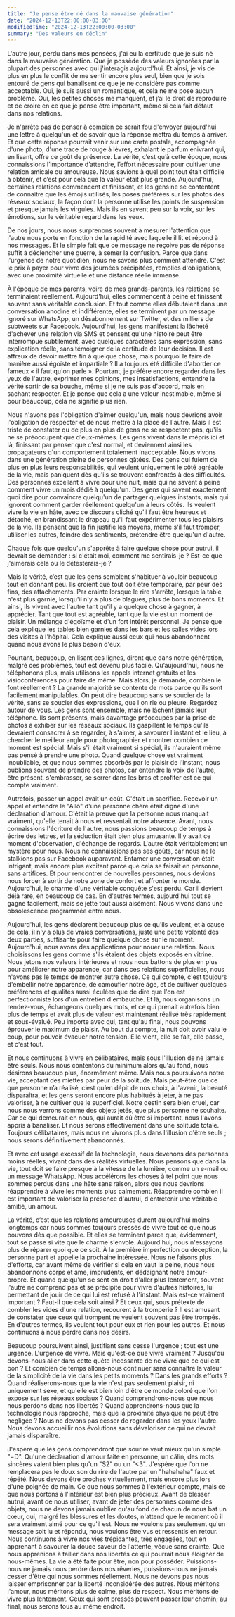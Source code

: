 ```yaml
---
title: "Je pense être né dans la mauvaise génération"
date: "2024-12-13T22:00:00-03:00"
modifiedTime: "2024-12-13T22:00:00-03:00"
summary: "Des valeurs en déclin"
---
```


L'autre jour, perdu dans mes pensées, j'ai eu la certitude que je suis né dans la mauvaise génération. Que je possède des valeurs ignorées par la plupart des personnes avec qui j'interagis aujourd'hui. Et ainsi, je vis de plus en plus le conflit de me sentir encore plus seul, bien que je sois entouré de gens qui banalisent ce que je ne considère pas comme acceptable. Oui, je suis aussi un romantique, et cela ne me pose aucun problème. Oui, les petites choses me manquent, et j’ai le droit de reproduire et de croire en ce que je pense être important, même si cela fait défaut dans nos relations.

Je n'arrête pas de penser à combien ce serait fou d'envoyer aujourd'hui une lettre à quelqu'un et de savoir que la réponse mettra du temps à arriver. Et que cette réponse pourrait venir sur une carte postale, accompagnée d'une photo, d'une trace de rouge à lèvres, exhalant le parfum enivrant qui, en lisant, offre ce goût de présence. La vérité, c’est qu’à cette époque, nous connaissions l’importance d’attendre, l’effort nécessaire pour cultiver une relation amicale ou amoureuse. Nous savions à quel point tout était difficile à obtenir, et c’est pour cela que la valeur était plus grande. Aujourd'hui, certaines relations commencent et finissent, et les gens ne se contentent de connaître que les émojis utilisés, les poses préférées sur les photos des réseaux sociaux, la façon dont la personne utilise les points de suspension et presque jamais les virgules. Mais ils en savent peu sur la voix, sur les émotions, sur le véritable regard dans les yeux.

De nos jours, nous nous surprenons souvent à mesurer l'attention que l'autre nous porte en fonction de la rapidité avec laquelle il lit et répond à nos messages. Et le simple fait que ce message ne reçoive pas de réponse suffit à déclencher une guerre, à semer la confusion. Parce que dans l'urgence de notre quotidien, nous ne savons plus comment attendre. C'est le prix à payer pour vivre des journées précipitées, remplies d'obligations, avec une proximité virtuelle et une distance réelle immense.

À l'époque de mes parents, voire de mes grands-parents, les relations se terminaient réellement. Aujourd'hui, elles commencent à peine et finissent souvent sans véritable conclusion. Et tout comme elles débutaient dans une conversation anodine et indifférente, elles se terminent par un message ignoré sur WhatsApp, un désabonnement sur Twitter, et des milliers de subtweets sur Facebook. Aujourd'hui, les gens manifestent la lâcheté d'achever une relation via SMS et pensent qu'une histoire peut être interrompue subtilement, avec quelques caractères sans expression, sans explication réelle, sans témoigner de la certitude de leur décision. Il est affreux de devoir mettre fin à quelque chose, mais pourquoi le faire de manière aussi égoïste et impartiale ? Il a toujours été difficile d'aborder ce fameux « il faut qu'on parle ». Pourtant, je préfère encore regarder dans les yeux de l'autre, exprimer mes opinions, mes insatisfactions, entendre la vérité sortir de sa bouche, même si je ne suis pas d'accord, mais en sachant respecter. Et je pense que cela a une valeur inestimable, même si pour beaucoup, cela ne signifie plus rien.

Nous n'avons pas l'obligation d'aimer quelqu'un, mais nous devrions avoir l'obligation de respecter et de nous mettre à la place de l'autre. Mais il est triste de constater qu de plus en plus de gens ne se respectent pas, qu'ils ne se préoccupent que d'eux-mêmes. Les gens vivent dans le mépris ici et là, finissant par penser que c'est normal, et deviennent ainsi les propagateurs d'un comportement totalement inacceptable. Nous vivons dans une génération pleine de personnes gâtées. Des gens qui fuient de plus en plus leurs responsabilités, qui veulent uniquement le côté agréable de la vie, mais paniquent dès qu'ils se trouvent confrontés à des difficultés. Des personnes excellant à vivre pour une nuit, mais qui ne savent à peine comment vivre un mois dédié à quelqu'un. Des gens qui savent exactement quoi dire pour convaincre quelqu'un de partager quelques instants, mais qui ignorent comment garder réellement quelqu'un à leurs côtés. Ils veulent vivre la vie en hâte, avec ce discours cliché qu'il faut être heureux et détaché, en brandissant le drapeau qu'il faut expérimenter tous les plaisirs de la vie. Ils pensent que la fin justifie les moyens, même s'il faut tromper, utiliser les autres, feindre des sentiments, prétendre être quelqu'un d'autre.

Chaque fois que quelqu'un s'apprête à faire quelque chose pour autrui, il devrait se demander : si c'était moi, comment me sentirais-je ? Est-ce que j'aimerais cela ou le détesterais-je ?

Mais la vérité, c’est que les gens semblent s'habituer à vouloir beaucoup tout en donnant peu. Ils croient que tout doit être temporaire, par peur des fins, des attachements. Par crainte lorsque le rire s'arrête, lorsque la table n'est plus garnie, lorsqu'il n'y a plus de blagues, plus de bons moments. Et ainsi, ils vivent avec l'autre tant qu'il y a quelque chose à gagner, à apprécier. Tant que tout est agréable, tant que la vie est un moment de plaisir. Un mélange d'égoïsme et d'un fort intérêt personnel. Je pense que cela explique les tables bien garnies dans les bars et les salles vides lors des visites à l'hôpital. Cela explique aussi ceux qui nous abandonnent quand nous avons le plus besoin d'eux.

Pourtant, beaucoup, en lisant ces lignes, diront que dans notre génération, malgré ces problèmes, tout est devenu plus facile. Qu’aujourd'hui, nous ne téléphonons plus, mais utilisons les appels internet gratuits et les visioconférences pour faire de même. Mais alors, je demande, combien le font réellement ? La grande majorité se contente de mots parce qu'ils sont facilement manipulables. On peut dire beaucoup sans se soucier de la vérité, sans se soucier des expressions, que l'on rie ou pleure. Regardez autour de vous. Les gens sont ensemble, mais ne lâchent jamais leur téléphone. Ils sont présents, mais davantage préoccupés par la prise de photos à exhiber sur les réseaux sociaux. Ils gaspillent le temps qu'ils devraient consacrer à se regarder, à s'aimer, à savourer l'instant et le lieu, à chercher le meilleur angle pour photographier et montrer combien ce moment est spécial. Mais s'il était vraiment si spécial, ils n'auraient même pas pensé à prendre une photo. Quand quelque chose est vraiment inoubliable, et que nous sommes absorbés par le plaisir de l'instant, nous oublions souvent de prendre des photos, car entendre la voix de l'autre, être présent, s'embrasser, se serrer dans les bras et profiter est ce qui compte vraiment.

Autrefois, passer un appel avait un coût. C'était un sacrifice. Recevoir un appel et entendre le "Allô" d'une personne chère était digne d'une déclaration d'amour. C'était la preuve que la personne nous manquait vraiment, qu'elle tenait à nous et ressentait notre absence. Avant, nous connaissions l'écriture de l'autre, nous passions beaucoup de temps à écrire des lettres, et la séduction était bien plus amusante. Il y avait ce moment d'observation, d'échange de regards. L'autre était véritablement un mystère pour nous. Nous ne connaissions pas ses goûts, car nous ne le stalkions pas sur Facebook auparavant. Entamer une conversation était intrigant, mais encore plus excitant parce que cela se faisait en personne, sans artifices. Et pour rencontrer de nouvelles personnes, nous devions nous forcer à sortir de notre zone de confort et affronter le monde. Aujourd'hui, le charme d'une véritable conquête s'est perdu. Car il devient déjà rare, en beaucoup de cas. En d'autres termes, aujourd'hui tout se gagne facilement, mais se jette tout aussi aisément. Nous vivons dans une obsolescence programmée entre nous.

Aujourd'hui, les gens déclarent beaucoup plus ce qu'ils veulent, et à cause de cela, il n'y a plus de vraies conversations, juste une petite volonté des deux parties, suffisante pour faire quelque chose sur le moment. Aujourd'hui, nous avons des applications pour nouer une relation. Nous choisissons les gens comme s'ils étaient des objets exposés en vitrine. Nous jetons nos valeurs intérieures et nous nous battons de plus en plus pour améliorer notre apparence, car dans ces relations superficielles, nous n'avons pas le temps de montrer autre chose. Ce qui compte, c'est toujours d'embellir notre apparence, de camoufler notre âge, et de cultiver quelques préférences et qualités aussi éculées que de dire que l'on est perfectionniste lors d'un entretien d'embauche. Et là, nous organisons un rendez-vous, échangeons quelques mots, et ce qui prenait autrefois bien plus de temps et avait plus de valeur est maintenant réalisé très rapidement et sous-évalué. Peu importe avec qui, tant qu'au final, nous pouvons éprouver le maximum de plaisir. Au bout du compte, la nuit doit avoir valu le coup, pour pouvoir évacuer notre tension. Elle vient, elle se fait, elle passe, et c'est tout.

Et nous continuons à vivre en célibataires, mais sous l'illusion de ne jamais être seuls. Nous nous contentons du minimum alors qu'au fond, nous désirons beaucoup plus, énormément même. Mais nous poursuivons notre vie, acceptant des miettes par peur de la solitude. Mais peut-être que ce que personne n’a réalisé, c’est qu’en dépit de nos choix, à l'avenir, la beauté disparaîtra, et les gens seront encore plus habitués à jeter, à ne pas valoriser, à ne cultiver que le superficiel. Notre destin sera bien cruel, car nous nous verrons comme des objets jetés, que plus personne ne souhaite. Car ce qui demeurait en nous, qui aurait dû être si important, nous l'avons appris à banaliser. Et nous serons effectivement dans une solitude totale. Toujours célibataires, mais nous ne vivrons plus dans l'illusion d'être seuls ; nous serons définitivement abandonnés.

Et avec cet usage excessif de la technologie, nous devenons des personnes moins réelles, vivant dans des réalités virtuelles. Nous pensons que dans la vie, tout doit se faire presque à la vitesse de la lumière, comme un e-mail ou un message WhatsApp. Nous accélérons les choses à tel point que nous sommes perdus dans une hâte sans raison, alors que nous devrions réapprendre à vivre les moments plus calmement. Réapprendre combien il est important de valoriser la présence d'autrui, d'entretenir une véritable amitié, un amour.

La vérité, c’est que les relations amoureuses durent aujourd'hui moins longtemps car nous sommes toujours pressés de vivre tout ce que nous pouvons dès que possible. Et elles se terminent parce que, évidemment, tout se passe si vite que le charme s'envole. Aujourd'hui, nous n'essayons plus de réparer quoi que ce soit. À la première imperfection ou déception, la personne part et appelle la prochaine intéressée. Nous ne faisons plus d'efforts, car avant même de vérifier si cela en vaut la peine, nous nous abandonnons corps et âme, imprudents, en dédaignant notre amour-propre. Et quand quelqu'un se sent en droit d'aller plus lentement, souvent l'autre ne comprend pas et se précipite pour vivre d'autres histoires, lui permettant de jouir de ce qui lui est refusé à l'instant. Mais est-ce vraiment important ? Faut-il que cela soit ainsi ? Et ceux qui, sous prétexte de combler les vides d'une relation, recourent à la tromperie ? Il est amusant de constater que ceux qui trompent ne veulent souvent pas être trompés. En d'autres termes, ils veulent tout pour eux et rien pour les autres. Et nous continuons à nous perdre dans nos désirs.

Beaucoup poursuivent ainsi, justifiant sans cesse l'urgence ; tout est une urgence. L'urgence de vivre. Mais qu'est-ce que vivre vraiment ? Jusqu'où devons-nous aller dans cette quête incessante de ne vivre que ce qui est bon ? Et combien de temps allons-nous continuer sans connaître la valeur de la simplicité de la vie dans les petits moments ? Dans les grands efforts ? Quand réaliserons-nous que la vie n'est pas seulement plaisir, ni uniquement sexe, et qu'elle est bien loin d'être ce monde coloré que l'on expose sur les réseaux sociaux ? Quand comprendrons-nous que nous nous perdons dans nos libertés ? Quand apprendrons-nous que la technologie nous rapproche, mais que la proximité physique ne peut être négligée ? Nous ne devons pas cesser de regarder dans les yeux l'autre. Nous devons accueillir nos évolutions sans dévaloriser ce qui ne devrait jamais disparaître.

J'espère que les gens comprendront que sourire vaut mieux qu'un simple "=D". Qu'une déclaration d'amour faite en personne, un câlin, des mots sincères valent bien plus qu'un "S2" ou un "<3". J'espère que l'on ne remplacera pas le doux son du rire de l'autre par un "hahahaha" faux et répété. Nous devons être proches virtuellement, mais encore plus lors d'une poignée de main. Ce que nous sommes à l'extérieur compte, mais ce que nous portons à l'intérieur est bien plus précieux. Avant de blesser autrui, avant de nous utiliser, avant de jeter des personnes comme des objets, nous ne devons jamais oublier qu'au fond de chacun de nous bat un cœur, qui, malgré les blessures et les doutes, n'attend que le moment où il sera vraiment aimé pour ce qu'il est. Nous ne voulons pas seulement qu'un message soit lu et répondu, nous voulons être vus et ressentis en retour. Nous continuons à vivre nos vies trépidantes, très engagées, tout en apprenant à savourer la douce saveur de l'attente, vécue sans crainte. Que nous apprenions à tailler dans nos libertés ce qui pourrait nous éloigner de nous-mêmes. La vie a été faite pour être, non pour posséder. Puissions-nous ne jamais nous perdre dans nos rêveries, puissions-nous ne jamais cesser d'être qui nous sommes réellement. Nous ne devons pas nous laisser emprisonner par la liberté inconsidérée des autres. Nous méritons l'amour, nous méritons plus de calme, plus de respect. Nous méritons de vivre plus lentement. Ceux qui sont pressés peuvent passer leur chemin; au final, nous serons tous au même endroit.
